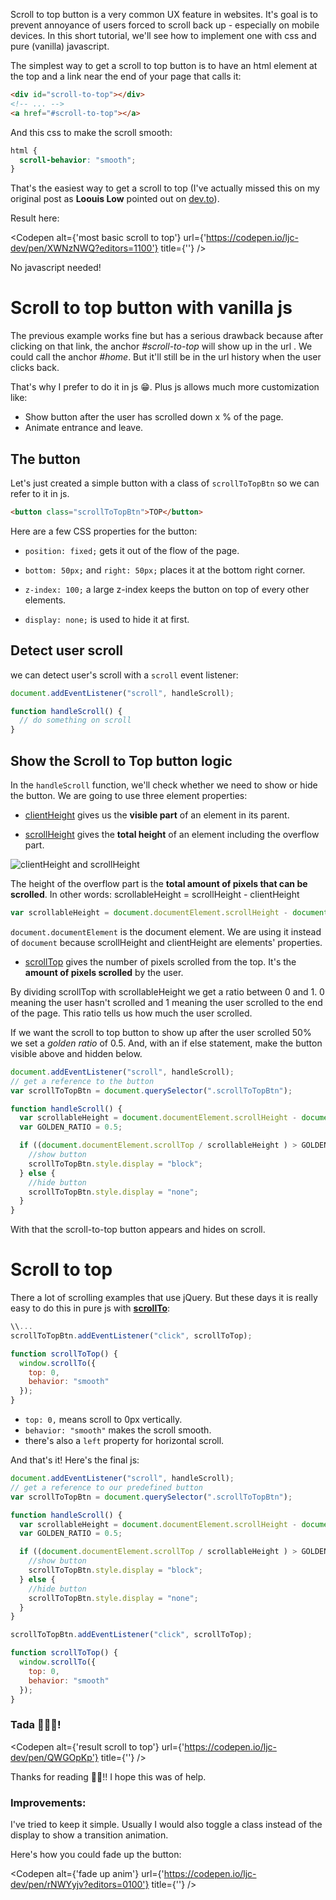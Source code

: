
Scroll to top button is a very common UX feature in websites. It's goal is to prevent annoyance of users forced to scroll back up - especially on mobile devices. In this short tutorial, we'll see how to implement one with css and pure (vanilla) javascript.

The simplest way to get a scroll to top button is to have an html element at the top and a link near the end of your page that calls it:

```html
<div id="scroll-to-top"></div>
<!-- ... -->
<a href="#scroll-to-top"></a>
```

And this css to make the scroll smooth:

```css
html {
  scroll-behavior: "smooth";
}
```

That's the easiest way to get a scroll to top (I've actually missed this on my original post as **Loouis Low** pointed out on [dev.to](https://dev.to/ljcdev/scroll-to-top-button-in-vanilla-js-beginners-2nc)).

Result here:

<Codepen alt={'most basic scroll to top'} url={'https://codepen.io/ljc-dev/pen/XWNzNWQ?editors=1100'} title={''} />

No javascript needed!

# Scroll to top button with vanilla js

The previous example works fine but has a serious drawback because after clicking on that link, the anchor *#scroll-to-top* will show up in the url . We could call the anchor *#home*. But it'll still be in the url history when the user clicks back.

That's why I prefer to do it in js 😁. Plus js allows much more customization like:

- Show button after the user has scrolled down x % of the page.
- Animate entrance and leave.

## The button

Let's just created a simple button with a class of `scrollToTopBtn` so we can refer to it in js.

```html
<button class="scrollToTopBtn">TOP</button>
```

Here are a few CSS properties for the button:

-  `position: fixed;` gets it out of the flow of the page. 

-  `bottom: 50px;` and `right: 50px;` places it at the bottom right corner.
 
-  `z-index: 100;` a large z-index keeps the button on top of every other elements.

-  `display: none;` is used to hide it at first.

## Detect user scroll

we can detect user's scroll with a `scroll` event listener:

```js
document.addEventListener("scroll", handleScroll);

function handleScroll() {
  // do something on scroll
}
```

## Show the Scroll to Top button logic

In the `handleScroll` function, we'll check whether we need to show or hide the button. We are going to use three element properties: 

- [clientHeight](https://developer.mozilla.org/en-US/docs/Web/API/Element/clientHeight) gives us the **visible part** of an element in its parent.

- [scrollHeight](https://developer.mozilla.org/en-US/docs/Web/API/Element/scrollHeight) gives the **total height** of an element including the overflow part.

![clientHeight and scrollHeight](/images/blog/scroll-to-top-button-for-beginners/0.png)

The height of the overflow part is the **total amount of pixels that can be scrolled**. In other words: scrollableHeight = scrollHeight - clientHeight

```js
var scrollableHeight = document.documentElement.scrollHeight - document.documentElement.clientHeight;
```

`document.documentElement` is the document element. We are using it instead of `document` because scrollHeight and clientHeight are elements' properties.

- [scrollTop](https://developer.mozilla.org/en-US/docs/Web/API/Element/scrollTop) gives the number of pixels scrolled from the top. It's the **amount of pixels scrolled** by the user.

By dividing scrollTop with scrollableHeight we get a ratio between 0 and 1. 0 meaning the user hasn't scrolled and 1 meaning the user scrolled to the end of the page. This ratio tells us how much the user scrolled.

If we want the scroll to top button to show up after the user scrolled 50% we set a *golden ratio* of 0.5. And, with an if else statement, make the button visible above and hidden below.

```js
document.addEventListener("scroll", handleScroll);
// get a reference to the button
var scrollToTopBtn = document.querySelector(".scrollToTopBtn");

function handleScroll() {
  var scrollableHeight = document.documentElement.scrollHeight - document.documentElement.clientHeight;
  var GOLDEN_RATIO = 0.5;

  if ((document.documentElement.scrollTop / scrollableHeight ) > GOLDEN_RATIO) {
    //show button
    scrollToTopBtn.style.display = "block";
  } else {
    //hide button
    scrollToTopBtn.style.display = "none";
  }
}
```

With that the scroll-to-top button appears and hides on scroll.

# Scroll to top

There a lot of scrolling examples that use jQuery. But these days it is really easy to do this in pure js with [**scrollTo**](https://developer.mozilla.org/en-US/docs/Web/API/Window/scrollTo):

```js
\\...
scrollToTopBtn.addEventListener("click", scrollToTop);

function scrollToTop() {
  window.scrollTo({
    top: 0,
    behavior: "smooth"
  });
}
```
- `top: 0,` means scroll to 0px vertically.
- `behavior: "smooth"` makes the scroll smooth.
- there's also a `left` property for horizontal scroll.

And that's it! Here's the final js:  

```javascript
document.addEventListener("scroll", handleScroll);
// get a reference to our predefined button
var scrollToTopBtn = document.querySelector(".scrollToTopBtn");

function handleScroll() {
  var scrollableHeight = document.documentElement.scrollHeight - document.documentElement.clientHeight;
  var GOLDEN_RATIO = 0.5;

  if ((document.documentElement.scrollTop / scrollableHeight ) > GOLDEN_RATIO) {
    //show button
    scrollToTopBtn.style.display = "block";
  } else {
    //hide button
    scrollToTopBtn.style.display = "none";
  }
}

scrollToTopBtn.addEventListener("click", scrollToTop);

function scrollToTop() {
  window.scrollTo({
    top: 0,
    behavior: "smooth"
  });
}
```

### Tada 🎉🎉🎉!

<Codepen alt={'result scroll to top'} url={'https://codepen.io/ljc-dev/pen/QWGOpKp'} title={''} />

Thanks for reading 🥰🥰!! I hope this was of help.

### Improvements:

I've tried to keep it simple. Usually I would also toggle a class instead of the display to show a transition animation.

Here's how you could fade up the button:

<Codepen alt={'fade up anim'} url={'https://codepen.io/ljc-dev/pen/rNWYyjv?editors=0100'} title={''} />
